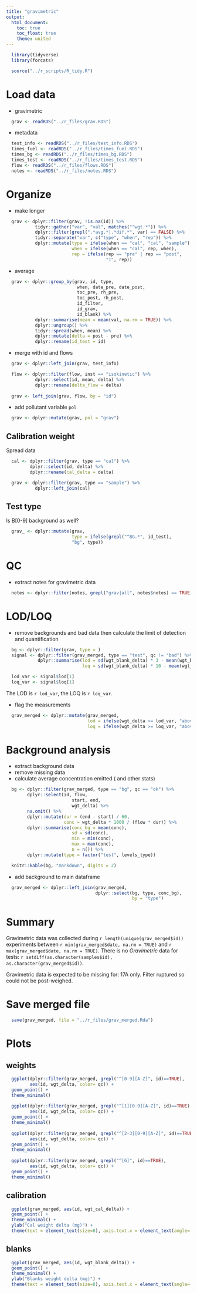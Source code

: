 ```yaml
---
title: "gravimetric"
output:
  html_document:
    toc: true
    toc_float: true
    theme: united
---
```


```r
  library(tidyverse)
  library(forcats)
```

```r
  source("../r_scripts/R_tidy.R")
```

# Load data

* gravimetric

```r
  grav <- readRDS("../r_files/grav.RDS")
```

* metadata

```r
  test_info <- readRDS("../r_files/test_info.RDS")
  times_fuel <- readRDS("../r_files/times_fuel.RDS")
  times_bg <- readRDS("../r_files/times_bg.RDS")
  times_test <- readRDS("../r_files/times_test.RDS")
  flow <- readRDS("../r_files/flows.RDS")
  notes <- readRDS("../r_files/notes.RDS")
```

# Organize

* make longer

```r
  grav <- dplyr::filter(grav, !is.na(id)) %>%
           tidyr::gather("var", "val", matches("^wgt.*")) %>%
           dplyr::filter(grepl(".*avg.*|.*dif.*", var) == FALSE) %>%
           tidyr::separate("var", c("type", "when", "rep")) %>%
           dplyr::mutate(type = ifelse(when == "cal", "cal", "sample"),
                         when = ifelse(when == "cal", rep, when),
                         rep = ifelse(rep == "pre" | rep == "post",
                                      "1", rep))
```

* average

```r
  grav <- dplyr::group_by(grav, id, type, 
                           when, date_pre, date_post,
                           toc_pre, rh_pre,
                           toc_post, rh_post,
                           id_filter,
                           id_grav,
                           id_blank) %>%
           dplyr::summarise(mean = mean(val, na.rm = TRUE)) %>%
           dplyr::ungroup() %>%
           tidyr::spread(when, mean) %>%
           dplyr::mutate(delta = post - pre) %>%
           dplyr::rename(id_test = id)
```

* merge with id and flows

```r
  grav <- dplyr::left_join(grav, test_info)

  flow <- dplyr::filter(flow, inst == "isokinetic") %>%
           dplyr::select(id, mean, delta) %>%
           dplyr::rename(delta_flow = delta)
  
  grav <- left_join(grav, flow, by = "id")
```

* add pollutant variable `pol`

```r
  grav <- dplyr::mutate(grav, pol = "grav")
```

## Calibration weight

Spread data

```r
  cal <- dplyr::filter(grav, type == "cal") %>%
         dplyr::select(id, delta) %>%
         dplyr::rename(cal_delta = delta)

  grav <- dplyr::filter(grav, type == "sample") %>%
           dplyr::left_join(cal)
```

## Test type

Is B[0-9] background as well?

```r
  grav_ <- dplyr::mutate(grav, 
                         type = ifelse(grepl("^BG.*", id_test),
                         "bg", type))
```

# QC

* extract notes for gravimetric data

```r
  notes <- dplyr::filter(notes, grepl("grav|all", notes$notes) == TRUE)
```

# LOD/LOQ

* remove backgrounds and bad data then calculate the limit of detection and quantification

```r
  bg <- dplyr::filter(grav, type = )
  signal <- dplyr::filter(grav_merged, type == "test", qc != "bad") %>%
            dplyr::summarise(lod = sd(wgt_blank_delta) * 3 - mean(wgt_blank_delta),
                             loq = sd(wgt_blank_delta) * 10 - mean(wgt_blank_delta))
```

```r
  lod_var <- signal$lod[1]
  loq_var <- signal$loq[1]
```

The LOD is `r lod_var`, the LOQ is `r loq_var`.

* flag the measurements

```r
  grav_merged <- dplyr::mutate(grav_merged,
                               lod = ifelse(wgt_delta >= lod_var, "above", "below"),
                               loq = ifelse(wgt_delta >= loq_var, "above", "below"))
```

# Background analysis

* extract background data
* remove missing data
* calculate average concentration emitted ( and other stats)

```r
  bg <- dplyr::filter(grav_merged, type == "bg", qc == "ok") %>%
        dplyr::select(id, flow,
                         start, end,
                         wgt_delta) %>%
        na.omit() %>%
        dplyr::mutate(dur = (end - start) / 60,
                      conc = wgt_delta * 1000 / (flow * dur)) %>%
        dplyr::summarise(conc_bg = mean(conc),
                         sd = sd(conc),
                         min = min(conc),
                         max = max(conc),
                         n = n()) %>%
        dplyr::mutate(type = factor("test", levels_type))
```

```r
  knitr::kable(bg, "markdown", digits = 2)
```

* add background to main dataframe

```r
  grav_merged <- dplyr::left_join(grav_merged,
                                  dplyr::select(bg, type, conc_bg),
                                                by = "type")
```

# Summary

Gravimetric data was collected during `r length(unique(grav_merged$id))` experiments between `r min(grav_merged$date, na.rm = TRUE)` and `r max(grav_merged$date, na.rm = TRUE)`. There is no $Gravimetric$ data for tests: `r setdiff(as.character(samples$id), as.character(grav_merged$id))`.

Gravimetric data is expected to be missing for: 17A only. Filter ruptured so could not be post-weighed. 

# Save merged file

```r
  save(grav_merged, file = "../r_files/grav_merged.Rda")
```

# Plots

## weights

```r
  ggplot(dplyr::filter(grav_merged, grepl("^[0-9][A-Z]", id)==TRUE),
         aes(id, wgt_delta, color= qc)) +
  geom_point() +
  theme_minimal()
  
  ggplot(dplyr::filter(grav_merged, grepl("^[1][0-9][A-Z]", id)==TRUE),
         aes(id, wgt_delta, color= qc)) +
  geom_point() +
  theme_minimal()
  
  ggplot(dplyr::filter(grav_merged, grepl("^[2-3][0-9][A-Z]", id)==TRUE),
         aes(id, wgt_delta, color= qc)) +
  geom_point() +
  theme_minimal()
  
  ggplot(dplyr::filter(grav_merged, grepl("^[G]", id)==TRUE),
         aes(id, wgt_delta, color= qc)) +
  geom_point() +
  theme_minimal()
```

## calibration

```r
  ggplot(grav_merged, aes(id, wgt_cal_delta)) +
  geom_point() +
  theme_minimal() +
  ylab("Cal weight delta (mg)") +
  theme(text = element_text(size=8), axis.text.x = element_text(angle=-45, hjust=1))
```

## blanks

```r
  ggplot(grav_merged, aes(id, wgt_blank_delta)) +
  geom_point() +
  theme_minimal() +
  ylab("Blanks weight delta (mg)") +
  theme(text = element_text(size=8), axis.text.x = element_text(angle=-45, hjust=1)) 
```
